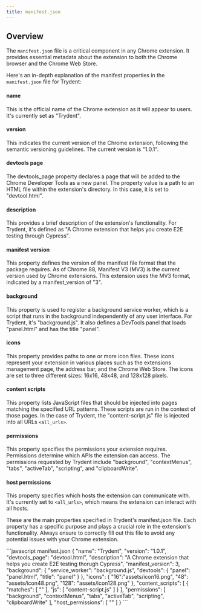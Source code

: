 ```yaml
---
title: manifest.json
---
```


## Overview
The `manifest.json` file is a critical component in any Chrome extension. It provides essential metadata about the extension to both the Chrome browser and the Chrome Web Store.


Here's an in-depth explanation of the manifest properties in the `manifest.json` file for Trydent:

#### name
This is the official name of the Chrome extension as it will appear to users. It's currently set as "Trydent".

#### version
This indicates the current version of the Chrome extension, following the semantic versioning guidelines. The current version is "1.0.1".

#### devtools page
The devtools_page property declares a page that will be added to the Chrome Developer Tools as a new panel. The property value is a path to an HTML file within the extension's directory. In this case, it is set to "devtool.html".

#### description
This provides a brief description of the extension's functionality. For Trydent, it's defined as "A Chrome extension that helps you create E2E testing through Cypress".

#### manifest version
This property defines the version of the manifest file format that the package requires. As of Chrome 88, Manifest V3 (MV3) is the current version used by Chrome extensions. This extension uses the MV3 format, indicated by a manifest_version of "3".

#### background
This property is used to register a background service worker, which is a script that runs in the background independently of any user interface. For Trydent, it's "background.js". It also defines a DevTools panel that loads "panel.html" and has the title "panel".

#### icons
This property provides paths to one or more icon files. These icons represent your extension in various places such as the extensions management page, the address bar, and the Chrome Web Store. The icons are set to three different sizes: 16x16, 48x48, and 128x128 pixels.

#### content scripts
This property lists JavaScript files that should be injected into pages matching the specified URL patterns. These scripts are run in the context of those pages. In the case of Trydent, the "content-script.js" file is injected into all URLs `<all_urls>`.

#### permissions
This property specifies the permissions your extension requires. Permissions determine which APIs the extension can access. The permissions requested by Trydent include "background", "contextMenus", "tabs", "activeTab", "scripting", and "clipboardWrite".

#### host permissions
This property specifies which hosts the extension can communicate with. It's currently set to `<all_urls>`, which means the extension can interact with all hosts.

These are the main properties specified in Trydent's manifest.json file. Each property has a specific purpose and plays a crucial role in the extension's functionality. Always ensure to correctly fill out this file to avoid any potential issues with your Chrome extension.

<CodeBlock>
```javascript manifest.json
{
  "name": "Trydent",
  "version": "1.0.1",
  "devtools_page": "devtool.html",
  "description": "A Chrome extension that helps you create E2E testing thorugh Cypress",
  "manifest_version": 3,
  "background": {
    "service_worker": "background.js",
    "devtools": {
      "panel": "panel.html",
      "title": "panel"
    }
  },
  "icons": {
    "16":"assets/icon16.png",
    "48": "assets/icon48.png",
    "128": "assets/icon128.png"
  },
  "content_scripts": [
    {
      "matches": [
        "<all_urls>"
      ],
      "js": [
        "content-script.js"
      ]
    }
  ],
  "permissions": [
    "background",
    "contextMenus",
    "tabs",
    "activeTab",
    "scripting",
    "clipboardWrite"
  ],
  "host_permissions": [
    "<all_urls>"
  ]
}
```
</CodeBlock>